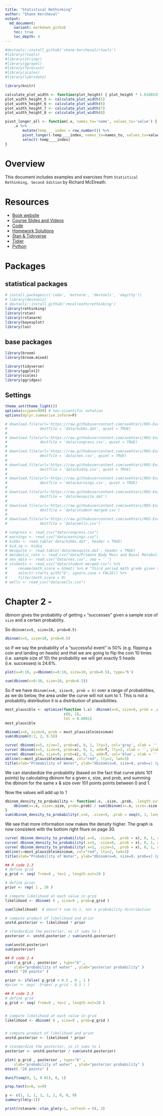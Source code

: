 ```yaml
---
title: "Statistical Rethinking"
author: "Shane Kercheval"
output:
  md_document:
    variant: markdown_github
    toc: true
    toc_depth: 4
---
```


```r
#devtools::install_github('shane-kercheval/rtools')
#library(rtools)
#library(stringr)
#library(ggrepel)
#library(forecast)
#library(scales)
#library(lubridate)

library(knitr)

calculate_plot_width <- function(plot_height) { plot_height * 1.61803398875 }
plot_width_height_5 <- calculate_plot_width(5)
plot_width_height_6 <- calculate_plot_width(6)
plot_width_height_7 <- calculate_plot_width(7)
plot_width_height_8 <- calculate_plot_width(8)

pivot_longer_all <- function(.x, names_to='name', values_to='value') {
    .x %>%
        mutate(temp____index = row_number()) %>%
        pivot_longer(-temp____index, names_to=names_to, values_to=values_to) %>%
        select(-temp____index)
}
```

# Overview

This document includes examples and exercises from `Statistical Rethinking, Second Edition` by Richard McElreath.

# Resources

- [Book website](http://xcelab.net/rm/statistical-rethinking/)
- [Course Slides and Videos](https://github.com/rmcelreath/stat_rethinking_2020#calendar--topical-outline)
- [Code](http://xcelab.net/rmpubs/sr2/code.txt)
- [Homework Solutions](https://github.com/rmcelreath/stat_rethinking_2020/tree/main/homework)
- [Stan & Tidyverse](https://vincentarelbundock.github.io/rethinking2/)
- [Tidier](https://bookdown.org/content/4857/small-worlds-and-large-worlds.html#building-a-model)
- [Python](https://github.com/pymc-devs/resources/tree/master/Rethinking_2)

# Packages

## statistical packages

```r
# install.packages(c('coda', 'mvtnorm', 'devtools', 'dagitty'))
# library(devtools)
# devtools::install_github('rmcelreath/rethinking')
library(rethinking)
library(rstan)
library(rstanarm)
library(bayesplot)
library(loo)
```

## base packages

```r
library(broom)
library(broom.mixed)

library(tidyverse)
library(ggplot2)
library(scales)
library(ggridges)
```

## Settings

```r
theme_set(theme_light())
options(scipen=999) # non-scientific notation
options(dplyr.summarise.inform=F)
```

```r
# download.file(url='https://raw.githubusercontent.com/avehtari/ROS-Examples/master/ElectionsEconomy/data/hibbs.dat',
#               destfile = 'data/hibbs.dat', quiet = TRUE)
# 
# download.file(url='https://raw.githubusercontent.com/avehtari/ROS-Examples/master/Congress/data/congress.csv',
#               destfile = 'data/congress.csv', quiet = TRUE)
# 
# download.file(url='https://raw.githubusercontent.com/avehtari/ROS-Examples/master/NES/data/nes.txt',
#               destfile = 'data/nes.csv', quiet = TRUE)
# 
# download.file(url='https://raw.githubusercontent.com/avehtari/ROS-Examples/master/KidIQ/data/kidiq.csv',
#               destfile = 'data/kidiq.csv', quiet = TRUE)
# 
# download.file(url='https://raw.githubusercontent.com/avehtari/ROS-Examples/master/Earnings/data/earnings.csv',
#               destfile = 'data/earnings.csv', quiet = TRUE)
# 
# download.file(url='https://raw.githubusercontent.com/avehtari/ROS-Examples/master/Mesquite/data/mesquite.dat',
#               destfile = 'data/mesquite.dat')
# 
# download.file(url='https://raw.githubusercontent.com/avehtari/ROS-Examples/master/Student/data/student-merged.csv',
#               destfile = 'data/student-merged.csv')
# 
# download.file(url='https://raw.githubusercontent.com/avehtari/ROS-Examples/master/Arsenic/data/wells.csv',
#               destfile = 'data/wells.csv')
```

```r
# congress <- read_csv("data/congress.csv")
# earnings <- read_csv("data/earnings.csv")
# hibbs <- read.table('data/hibbs.dat', header = TRUE)
# kid_iq <- kidiq
# mesquite <- read.table('data/mesquite.dat', header = TRUE)
# metabolic_rate <- read_csv("data/Primate Body Mass and Basal Metabolic Rate.csv")
# nes_data <- read.csv("data/nes.csv", sep = ' ')
# students <- read_csv("data/student-merged.csv") %>%
#     rename(math_score = G3mat) %>% # "third period math grade given student's school" https://avehtari.github.io/ROS-Examples/Student/student.html
#     select(-starts_with("G", ignore.case = FALSE)) %>%
#     filter(math_score > 0)
# wells <- read_csv("data/wells.csv")
```

# Chapter 2 - 

dbinom gives the probability of getting `x` "successes" given a sample size of `size` and a certain probability.

So `dbinom(x=5, size=10, prob=0.5)`

```r
dbinom(x=5, size=10, prob=0.5)
```

so if we say the probability of a "successful event" is 50% (e.g. flipping a coin and landing on heads) and that we are going to flip the coin 10 times (i.e. sample size of 10) the probability we will get exactly 5 heads (i.e. successes) is 24.6%. 

```r
plot(x=0:10, y=dbinom(x=0:10, size=10, prob=0.5), type='h')
```

```r
sum(dbinom(x=0:10, size=10, prob=0.5))
```

So if we have `dbinom(x=6, size=9, prob = X)` over a range of probabilities, as we do below, the area under the curve will not sum to 1. This is not a probability distribution it is a distribution of plausibilities. 

```r
most_plausible <- optimize(function (.x) -dbinom(x=6, size=9, prob = .x),
                           c(0, 1),
                           tol = 0.0001)
most_plausible
```

```r
dbinom(x=6, size=9, prob = most_plausible$minimum)
sum(dbinom(0:2, 2, 0.5))
```


```r
curve( dbinom(x=5, size=7, prob=x), 0, 1, lty=3, col='gray', xlab = '', ylab='')
curve( dbinom(x=5, size=8, prob=x), 0, 1, add=T, lty=2, xlab = '', ylab='')
curve( dbinom(x=6, size=9, prob=x), 0, 1, add=T, col='blue', xlab = '', ylab='')
abline(v=most_plausible$minimum, col="red", lty=2, lwd=3)
title(xlab="Probability of Water", ylab="dbinom(x=6, size=9, prob=x) (plausibility)")
```

We can standardize the probability (based on the fact that curve plots 101 points) by calculating dbinom for a given x, size, and prob, and summing the dbinom for the same x & size over 101 points points between 0 and 1.

Now the values will add up to 1

```r
dbinom_density_to_probability <- function(.x, .size, .prob, .length.out=101) {
    dbinom(x=.x, size=.size, prob=.prob) / sum(dbinom(x=.x, size=.size, prob=seq(0, 1, length.out = .length.out)))
}
sum(dbinom_density_to_probability(.x=6, .size=9, .prob = seq(0, 1, length.out = 101)))
```

We see that more information now makes the density higher. The graph is now consistent with the bottom right fiture on page 30.

```r
curve( dbinom_density_to_probability(.x=6, .size=9, .prob = x), 0, 1, col='blue', xlab = '', ylab='')
curve( dbinom_density_to_probability(.x=5, .size=8, .prob = x), 0, 1, add=T, lty=2, xlab = '', ylab='')
curve( dbinom_density_to_probability(.x=2, .size=3, .prob = x), 0, 1, add=T, lty=3, col='gray', xlab = '', ylab='')
abline(v=most_plausible$minimum, col="red", lty=2, lwd=3)
title(xlab="Probability of Water", ylab="dbinom(x=6, size=9, prob=x) (posterior probablity)")
```

```r
## R code 2.3
# define grid
p_grid <- seq( from=0 , to=1 , length.out=20 )

# define prior
prior <- rep( 1 , 20 )

# compute likelihood at each value in grid
likelihood <- dbinom( 6 , size=9 , prob=p_grid )

sum(likelihood)  # doesn't sum to 1, not a probability distribution
```

```r
# compute product of likelihood and prior
unstd.posterior <- likelihood * prior

# standardize the posterior, so it sums to 1
posterior <- unstd.posterior / sum(unstd.posterior)
```

```r
sum(unstd.posterior)
sum(posterior)
```

```r
## R code 2.4
plot( p_grid , posterior , type="b" ,
    xlab="probability of water" , ylab="posterior probability" )
mtext( "20 points" )
```

```r
prior <- ifelse( p_grid < 0.5 , 0 , 1 )
#prior <- exp( -5*abs( p_grid - 0.5 ) )
```

```r
## R code 2.3
# define grid
p_grid <- seq( from=0 , to=1 , length.out=20 )


# compute likelihood at each value in grid
likelihood <- dbinom( 6 , size=9 , prob=p_grid )


# compute product of likelihood and prior
unstd.posterior <- likelihood * prior

# standardize the posterior, so it sums to 1
posterior <- unstd.posterior / sum(unstd.posterior)

plot( p_grid , posterior , type="b" ,
    xlab="probability of water" , ylab="posterior probability" )
mtext( "20 points" )
```





```r
dunif(seq(0, 1, 0.01), 0, 1)
```









```r
prop.test(x=6, n=9)
```

```r
y <- c(1, 1, 1, 1, 1, 1, 0, 0, 0)
summary(lm(y~1))
```


```r
print(rstanarm::stan_glm(y~1, refresh = 0), 3)
```





